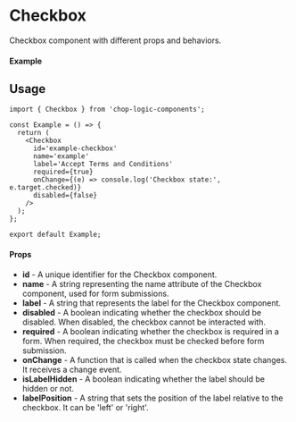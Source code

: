 
<Meta of={Checkbox} title='Checkbox' />

# Checkbox

Checkbox component with different props and behaviors.

#### Example

<Canvas of={Checkbox.Default} />

## Usage

```tsx
import { Checkbox } from 'chop-logic-components';

const Example = () => {
  return (
    <Checkbox
      id='example-checkbox'
      name='example'
      label='Accept Terms and Conditions'
      required={true}
      onChange={(e) => console.log('Checkbox state:', e.target.checked)}
      disabled={false}
    />
  );
};

export default Example;
```

#### Props

- **id** - A unique identifier for the Checkbox component.
- **name** - A string representing the name attribute of the Checkbox component, used for form submissions.
- **label** - A string that represents the label for the Checkbox component.
- **disabled** - A boolean indicating whether the checkbox should be disabled. When disabled, the checkbox cannot be interacted with.
- **required** - A boolean indicating whether the checkbox is required in a form. When required, the checkbox must be checked before form submission.
- **onChange** - A function that is called when the checkbox state changes. It receives a change event.
- **isLabelHidden** - A boolean indicating whether the label should be hidden or not.
- **labelPosition** - A string that sets the position of the label relative to the checkbox. It can be 'left' or 'right'.
